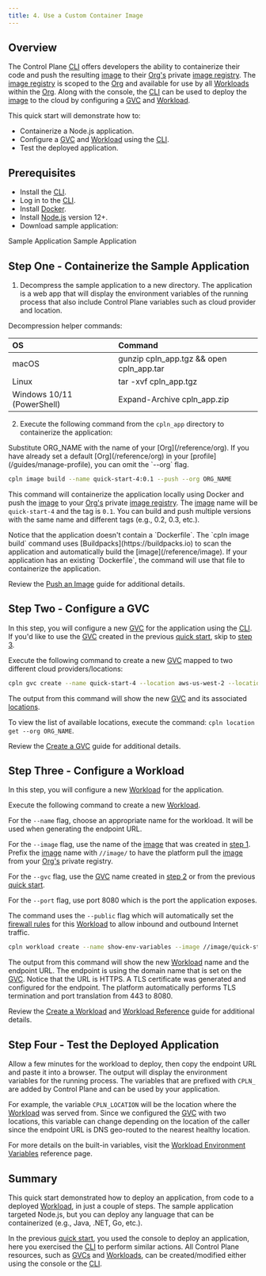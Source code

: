 ```yaml
---
title: 4. Use a Custom Container Image
---
```


## Overview

The Control Plane [CLI](/reference/cli) offers developers the ability to containerize their code and push the resulting [image](/reference/image) to their [Org's](/reference/org) private [image registry](/reference/image). The [image registry](/reference/image) is scoped to the [Org](/reference/org) and available for use by all [Workloads](/reference/workload) within the [Org](/reference/org). Along with the console, the [CLI](/reference/cli) can be used to deploy the [image](/reference/image) to the cloud by configuring a [GVC](/reference/gvc) and [Workload](/reference/workload).

This quick start will demonstrate how to:

- Containerize a Node.js application.
- Configure a [GVC](/reference/gvc) and [Workload](/reference/workload) using the [CLI](/reference/cli).
- Test the deployed application.

## Prerequisites

- Install the [CLI](/reference/cli#install-npm).
- Log in to the [CLI](/reference/cli#login).
- Install [Docker](https://www.docker.com/get-started).
- Install [Node.js](https://nodejs.org/en/download/) version 12+.
- Download sample application:

<CardGroup cols={2}>
  <Card title="macOS / Linux" icon="download" href="https://controlplane.com/downloads/cpln_app.tgz">
    Sample Application
  </Card>
  <Card title="Windows" icon="download" href="https://controlplane.com/downloads/cpln_app.zip">
    Sample Application
  </Card>
</CardGroup>

## Step One - Containerize the Sample Application

1. Decompress the sample application to a new directory. The application is a web app that will display the environment variables of the running process that also include Control Plane variables such as cloud provider and location.

<Tip>
Decompression helper commands:

| OS                         | Command                                  |
| :------------------------- | :--------------------------------------- |
| macOS                      | gunzip cpln_app.tgz && open cpln_app.tar |
| Linux                      | tar -xvf cpln_app.tgz                    |
| Windows 10/11 (PowerShell) | Expand-Archive cpln_app.zip              |

</Tip>

2. Execute the following command from the `cpln_app` directory to containerize the application:

<Note>
  Substitute ORG_NAME with the name of your [Org](/reference/org). If you have already set a default [Org](/reference/org) in your
  [profile](/guides/manage-profile), you can omit the `--org` flag.
</Note>

```bash
cpln image build --name quick-start-4:0.1 --push --org ORG_NAME
```

This command will containerize the application locally using Docker and push the [image](/reference/image) to your [Org's](/reference/org) private [image registry](/reference/image). The [image](/reference/image) name will be `quick-start-4` and the tag is `0.1`. You can build and push multiple versions with the same name and
different tags (e.g., 0.2, 0.3, etc.).

<Tip>
  Notice that the application doesn't contain a `Dockerfile`. The `cpln image build` command uses [Buildpacks](https://buildpacks.io) to
  scan the application and automatically build the [image](/reference/image). If your application has an existing `Dockerfile`, the command
  will use that file to containerize the application.
</Tip>

Review the [Push an Image](/guides/push-image) guide for additional details.

## Step Two - Configure a GVC

In this step, you will configure a new [GVC](/reference/gvc) for the application using the [CLI](/reference/cli). If you'd like to use the [GVC](/reference/gvc) created in the previous [quick start](/quickstart/sample-application), skip to [step 3](#step-three-configure-a-workload).

Execute the following command to create a new [GVC](/reference/gvc) mapped to two different cloud providers/locations:

```bash
cpln gvc create --name quick-start-4 --location aws-us-west-2 --location gcp-us-east1 --org ORG_NAME
```

The output from this command will show the new [GVC](/reference/gvc) and its associated [locations](/reference/location).

<Tip>To view the list of available locations, execute the command: `cpln location get --org ORG_NAME`.</Tip>

Review the [Create a GVC](/guides/create-gvc) guide for additional details.

## Step Three - Configure a Workload

In this step, you will configure a new [Workload](/reference/workload) for the application.

Execute the following command to create a new [Workload](/reference/workload).

For the `--name` flag, choose an appropriate name for the workload. It will be used when generating the endpoint URL.

For the `--image` flag, use the name of the [image](/reference/image) that was created in [step 1](#step-one-containerize-the-sample-application). Prefix the [image](/reference/image) name with `//image/`
to have the platform pull the [image](/reference/image) from your [Org's](/reference/org) private registry.

For the `--gvc` flag, use the [GVC](/reference/gvc) name created in [step 2](#step-two-configure-a-gvc) or from the previous [quick start](/quickstart/sample-application).

For the `--port` flag, use port 8080 which is the port the application exposes.

The command uses the `--public` flag which will automatically set the [firewall rules](/reference/workload#firewall) for this [Workload](/reference/workload) to allow inbound and outbound Internet traffic.

```bash
cpln workload create --name show-env-variables --image //image/quick-start-4:0.1 --port 8080 --public --gvc quick-start-4 --org ORG_NAME
```

The output from this command will show the new [Workload](/reference/workload) name and the endpoint URL. The endpoint is using the domain name that is set on the [GVC](/reference/gvc). Notice that the URL is HTTPS. A TLS certificate was generated and configured for the endpoint. The platform automatically performs TLS termination and port translation from 443 to 8080.

Review the [Create a Workload](/guides/create-workload) and [Workload Reference](/reference/workload) guide for additional details.

## Step Four - Test the Deployed Application

Allow a few minutes for the workload to deploy, then copy the endpoint URL and paste it into a browser. The output will display the environment variables for the running process. The variables that are prefixed with `CPLN_` are added by Control Plane and can be used by your application.

For example, the variable `CPLN_LOCATION` will be the location where the [Workload](/reference/workload) was served from. Since we configured the [GVC](/reference/gvc) with two locations, this variable can change depending on the location of the caller since the endpoint URL is DNS geo-routed to the nearest healthy location.

For more details on the built-in variables, visit the [Workload Environment Variables](/reference/workload#environment-variables) reference page.

## Summary

This quick start demonstrated how to deploy an application, from code to a deployed [Workload](/reference/workload), in just a couple of steps. The sample application targeted Node.js, but you can deploy any language that can be containerized (e.g., Java, .NET, Go, etc.).

In the previous [quick start](/quickstart/sample-application), you used the console to deploy an application, here you exercised the [CLI](/reference/cli) to perform similar actions. All Control Plane resources, such as [GVCs](/reference/gvc) and [Workloads](/reference/workload), can be created/modified either using the console or the [CLI](/reference/cli).
